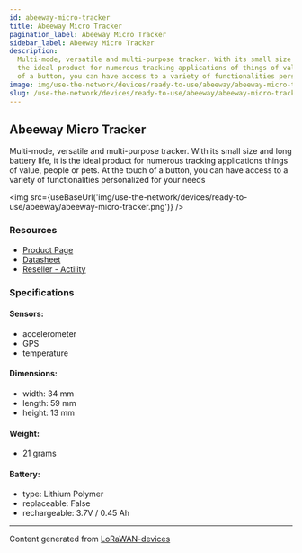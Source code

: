 ```yaml
---
id: abeeway-micro-tracker
title: Abeeway Micro Tracker
pagination_label: Abeeway Micro Tracker
sidebar_label: Abeeway Micro Tracker
description:
  Multi-mode, versatile and multi-purpose tracker. With its small size and long battery life, it is
  the ideal product for numerous tracking applications of things of value, people or pets. At the touch
  of a button, you can have access to a variety of functionalities personalized for your needs.
image: img/use-the-network/devices/ready-to-use/abeeway/abeeway-micro-tracker.png
slug: /use-the-network/devices/ready-to-use/abeeway/abeeway-micro-tracker
---
```



## Abeeway Micro Tracker

Multi-mode, versatile and multi-purpose tracker. With its small size and long battery life, it is
the ideal product for numerous tracking applications things of value, people or pets. At the touch
of a button, you can have access to a variety of functionalities personalized for your needs

<img
  src={useBaseUrl('img/use-the-network/devices/ready-to-use/abeeway/abeeway-micro-tracker.png')}
/>

### Resources

- [Product Page](https://www.abeeway.com/micro-tracker/)
- [Datasheet](https://www.abeeway.com/wp-content/uploads/2023/05/Abeeway_Products_Micro_B_2022-V2.6.pdf)
- [Reseller - Actility](https://market.thingpark.com/abeeway-micro-tracker-v3.html)

### Specifications

#### Sensors:

- accelerometer
- GPS
- temperature

#### Dimensions:

- width: 34 mm
- length: 59 mm
- height: 13 mm

#### Weight:

- 21 grams

#### Battery:

- type: Lithium Polymer
- replaceable: False
- rechargeable: 3.7V / 0.45 Ah

---

Content generated from [LoRaWAN-devices](https://github.com/TheThingsNetwork/lorawan-devices)
